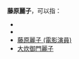 '''藤原麗子'''，可以指：
*{{tsl|ja|藤原麗子|藤原麗子 (着物女王)}}
*{{tsl|ja|藤原麗子 (AV女優)|藤原麗子 (AV女優)}}
*[[藤原麗子_(電影演員)|藤原麗子 (電影演員)]] 
*[[大炊御門麗子|大炊御門麗子]]

{{Disambiguation|Cat=四字日本人名消歧义}}